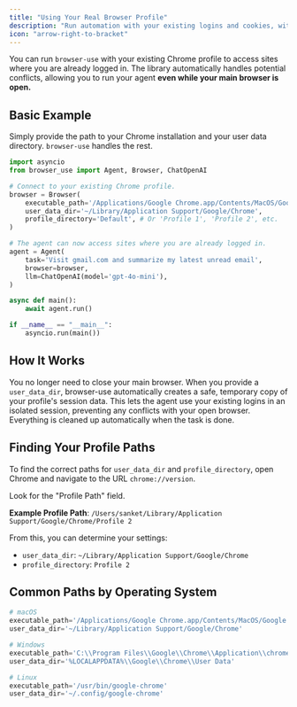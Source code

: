 ```yaml
---
title: "Using Your Real Browser Profile"
description: "Run automation with your existing logins and cookies, without conflicts."
icon: "arrow-right-to-bracket"
---
```


You can run `browser-use` with your existing Chrome profile to access sites where you are already logged in. The library automatically handles potential conflicts, allowing you to run your agent **even while your main browser is open.**

## Basic Example

Simply provide the path to your Chrome installation and your user data directory. `browser-use` handles the rest.

```python
import asyncio
from browser_use import Agent, Browser, ChatOpenAI

# Connect to your existing Chrome profile.
browser = Browser(
    executable_path='/Applications/Google Chrome.app/Contents/MacOS/Google Chrome',
    user_data_dir='~/Library/Application Support/Google/Chrome',
    profile_directory='Default', # Or 'Profile 1', 'Profile 2', etc.
)

# The agent can now access sites where you are already logged in.
agent = Agent(
    task='Visit gmail.com and summarize my latest unread email',
    browser=browser,
    llm=ChatOpenAI(model='gpt-4o-mini'),
)

async def main():
    await agent.run()

if __name__ == "__main__":
    asyncio.run(main())
```

## How It Works

You no longer need to close your main browser. When you provide a `user_data_dir`, browser-use automatically creates a safe, temporary copy of your profile's session data. This lets the agent use your existing logins in an isolated session, preventing any conflicts with your open browser. Everything is cleaned up automatically when the task is done.

## Finding Your Profile Paths

To find the correct paths for `user_data_dir` and `profile_directory`, open Chrome and navigate to the URL `chrome://version`.

Look for the "Profile Path" field.

**Example Profile Path**: `/Users/sanket/Library/Application Support/Google/Chrome/Profile 2`

From this, you can determine your settings:

- `user_data_dir`: `~/Library/Application Support/Google/Chrome`
- `profile_directory`: `Profile 2`

## Common Paths by Operating System

```python
# macOS
executable_path='/Applications/Google Chrome.app/Contents/MacOS/Google Chrome'
user_data_dir='~/Library/Application Support/Google/Chrome'

# Windows
executable_path='C:\\Program Files\\Google\\Chrome\\Application\\chrome.exe'
user_data_dir='%LOCALAPPDATA%\\Google\\Chrome\\User Data'

# Linux
executable_path='/usr/bin/google-chrome'
user_data_dir='~/.config/google-chrome'
```
